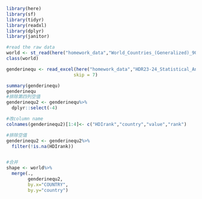 
```r
library(here)
library(sf)
library(tidyr)
library(readxl)
library(dplyr)
library(janitor)

#read the raw data
world <- st_read(here("homework_data","World_Countries_(Generalized)_9029012925078512962.geojson"))
class(world)

genderinequ <- read_excel(here("homework_data","HDR23-24_Statistical_Annex_GII_Table.xlsx"),
                         skip = 7)

summary(genderinequ)
genderinequ
#排除第四列空值
genderinequ2 <- genderinequ%>%
  dplyr::select(-4)

#改column name
colnames(genderinequ2)[1:4]<- c("HDIrank","country","value","rank")

#排除空值
genderinequ2 <- genderinequ2%>%
  filter(!is.na(HDIrank))


#合并
shape <- world%>%
  merge(.,
        genderinequ2,
        by.x="COUNTRY", 
        by.y="country")
```


